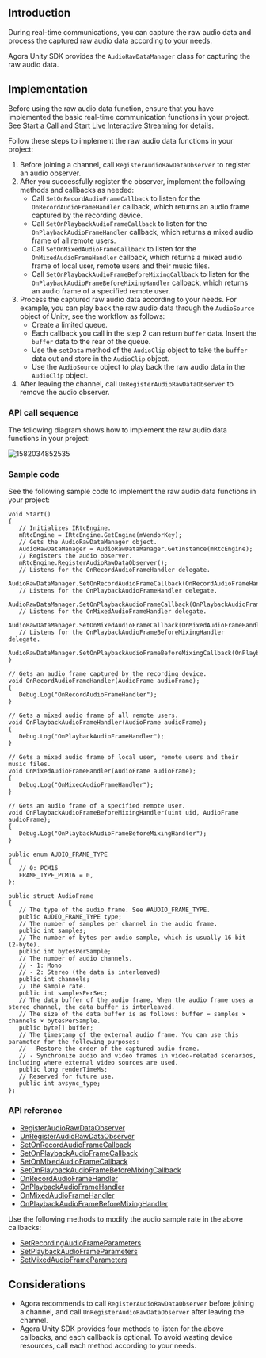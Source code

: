 <PlatformWrapper platform="unity">

## Introduction

During real-time communications, you can capture the raw audio data and process the captured raw audio data according to your needs.

Agora Unity SDK provides the `AudioRawDataManager` class for capturing the raw audio data.

## Implementation

Before using the raw audio data function, ensure that you have implemented the basic real-time communication functions in your project. See [Start a Call](/3.7.1/voice-calling/quickstart-guide/get-started-sdk) and [Start Live Interactive Streaming](../quickstart-guide/start-audio-streaming) for details.

Follow these steps to implement the raw audio data functions in your project:

1. Before joining a channel, call `RegisterAudioRawDataObserver` to register an audio observer.
2. After you successfully register the observer, implement the following methods and callbacks as needed:
   - Call `SetOnRecordAudioFrameCallback` to listen for the `OnRecordAudioFrameHandler` callback, which returns an audio frame captured by the recording device.
   - Call `SetOnPlaybackAudioFrameCallback` to listen for the `OnPlaybackAudioFrameHandler` callback, which returns a mixed audio frame of all remote users.
   - Call `SetOnMixedAudioFrameCallback` to listen for the `OnMixedAudioFrameHandler` callback, which returns a mixed audio frame of local user, remote users and their music files.
   - Call `SetOnPlaybackAudioFrameBeforeMixingCallback` to listen for the `OnPlaybackAudioFrameBeforeMixingHandler` callback, which returns an audio frame of a specified remote user.
3. Process the captured raw audio data according to your needs. For example, you can play back the raw audio data through the `AudioSource` object of Unity, see the workflow as follows: 
   - Create a limited queue.
   - Each callback you call in the step 2 can return `buffer` data. Insert the `buffer` data to the rear of the queue.
   - Use the `setData` method of the `AudioClip` object to take the `buffer` data out and store in the `AudioClip` object.
   - Use the `AudioSource` object to play back the raw audio data in the `AudioClip` object.
4. After leaving the channel, call `UnRegisterAudioRawDataObserver` to remove the audio observer.

### API call sequence

The following diagram shows how to implement the raw audio data functions in your project:

![1582034852535](https://web-cdn.agora.io/docs-files/1582034852535)

### Sample code

See the following sample code to implement the raw audio data functions in your project:

```
void Start()
{
   // Initializes IRtcEngine.
   mRtcEngine = IRtcEngine.GetEngine(mVendorKey);
   // Gets the AudioRawDataManager object.
   AudioRawDataManager = AudioRawDataManager.GetInstance(mRtcEngine);
   // Registers the audio observer.
   mRtcEngine.RegisterAudioRawDataObserver();
   // Listens for the OnRecordAudioFrameHandler delegate.
   AudioRawDataManager.SetOnRecordAudioFrameCallback(OnRecordAudioFrameHandler);
   // Listens for the OnPlaybackAudioFrameHandler delegate.
   AudioRawDataManager.SetOnPlaybackAudioFrameCallback(OnPlaybackAudioFrameHandler);
   // Listens for the OnMixedAudioFrameHandler delegate.
   AudioRawDataManager.SetOnMixedAudioFrameCallback(OnMixedAudioFrameHandler);
   // Listens for the OnPlaybackAudioFrameBeforeMixingHandler delegate.
   AudioRawDataManager.SetOnPlaybackAudioFrameBeforeMixingCallback(OnPlaybackAudioFrameBeforeMixingHandler);
}

// Gets an audio frame captured by the recording device.
void OnRecordAudioFrameHandler(AudioFrame audioFrame);
{
   Debug.Log("OnRecordAudioFrameHandler");
}

// Gets a mixed audio frame of all remote users.
void OnPlaybackAudioFrameHandler(AudioFrame audioFrame);
{
   Debug.Log("OnPlaybackAudioFrameHandler");
}

// Gets a mixed audio frame of local user, remote users and their music files.
void OnMixedAudioFrameHandler(AudioFrame audioFrame);
{
   Debug.Log("OnMixedAudioFrameHandler");
}

// Gets an audio frame of a specified remote user.
void OnPlaybackAudioFrameBeforeMixingHandler(uint uid, AudioFrame audioFrame);
{
   Debug.Log("OnPlaybackAudioFrameBeforeMixingHandler");
}

public enum AUDIO_FRAME_TYPE 
{
   // 0: PCM16
   FRAME_TYPE_PCM16 = 0, 
};

public struct AudioFrame 
{
   // The type of the audio frame. See #AUDIO_FRAME_TYPE.
   public AUDIO_FRAME_TYPE type;
   // The number of samples per channel in the audio frame.
   public int samples;  
   // The number of bytes per audio sample, which is usually 16-bit (2-byte).
   public int bytesPerSample;  
   // The number of audio channels.
   // - 1: Mono
   // - 2: Stereo (the data is interleaved)
   public int channels;  
   // The sample rate.
   public int samplesPerSec;  
   // The data buffer of the audio frame. When the audio frame uses a stereo channel, the data buffer is interleaved. 
   // The size of the data buffer is as follows: buffer = samples × channels × bytesPerSample.
   public byte[] buffer;  
   // The timestamp of the external audio frame. You can use this parameter for the following purposes:
   // - Restore the order of the captured audio frame.
   // - Synchronize audio and video frames in video-related scenarios, including where external video sources are used.
   public long renderTimeMs;
   // Reserved for future use.
   public int avsync_type;
};
```

### API reference

- [RegisterAudioRawDataObserver](./API%20Reference/unity/classagora__gaming__rtc_1_1_audio_raw_data_manager.html#a383ab15736c601371ef2c2a4adc222b6)
- [UnRegisterAudioRawDataObserver](./API%20Reference/unity/classagora__gaming__rtc_1_1_audio_raw_data_manager.html#ab5a84bd4a281ba355723c94a53d5f440)
- [SetOnRecordAudioFrameCallback](./API%20Reference/unity/classagora__gaming__rtc_1_1_audio_raw_data_manager.html#aa9cfcbcf865a20a31985d804f01da015)
- [SetOnPlaybackAudioFrameCallback](./API%20Reference/unity/classagora__gaming__rtc_1_1_audio_raw_data_manager.html#af98e7659c8950e85cd49dfe0e3fcf8fc)
- [SetOnMixedAudioFrameCallback](./API%20Reference/unity/classagora__gaming__rtc_1_1_audio_raw_data_manager.html#a14176fcaa8f7574c797c44e8510dd216)
- [SetOnPlaybackAudioFrameBeforeMixingCallback](./API%20Reference/unity/classagora__gaming__rtc_1_1_audio_raw_data_manager.html#a6c1cbace7f81de8004b4a7945c999bbb)
- [OnRecordAudioFrameHandler](./API%20Reference/unity/classagora__gaming__rtc_1_1_audio_raw_data_manager.html#a11cc2a11aae003aad55972f1fa45902d)
- [OnPlaybackAudioFrameHandler](./API%20Reference/unity/classagora__gaming__rtc_1_1_audio_raw_data_manager.html#a314bf23c8d6da5a534e7e3129c2db99f)
- [OnMixedAudioFrameHandler](./API%20Reference/unity/classagora__gaming__rtc_1_1_audio_raw_data_manager.html#ab48b7b118a31e6433d83d3fbe750d150)
- [OnPlaybackAudioFrameBeforeMixingHandler](./API%20Reference/unity/classagora__gaming__rtc_1_1_audio_raw_data_manager.html#a8396bcc09ad94c0ac25d0f0ce073fc9a)

Use the following methods to modify the audio sample rate in the above callbacks:

- [SetRecordingAudioFrameParameters](./API%20Reference/unity/classagora__gaming__rtc_1_1_i_rtc_engine.html#a869d8e781cddb4db957338900b0154ad)
- [SetPlaybackAudioFrameParameters](./API%20Reference/unity/classagora__gaming__rtc_1_1_i_rtc_engine.html#a6ab86b7a541f1dc244e1cab3135935b4)
- [SetMixedAudioFrameParameters](./API%20Reference/unity/classagora__gaming__rtc_1_1_i_rtc_engine.html#ae9dc5fb3c4fde9da875ed8cfa783c5ea)

## Considerations

- Agora recommends to call `RegisterAudioRawDataObserver` before joining a channel, and call `UnRegisterAudioRawDataObserver` after leaving the channel.
- Agora Unity SDK provides four methods to listen for the above callbacks, and each callback is optional. To avoid wasting device resources, call each method according to your needs.

</PlatformWrapper>